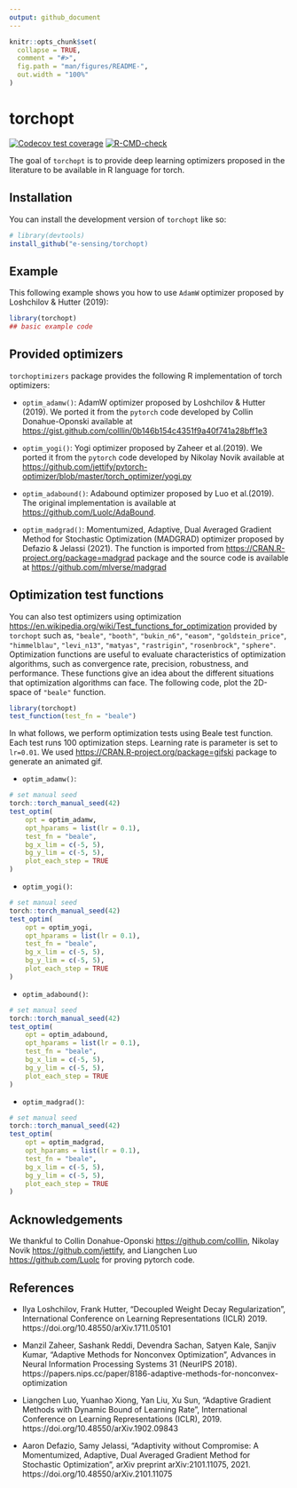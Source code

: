 ```yaml
---
output: github_document
---
```


<!-- README.md is generated from README.Rmd. Please edit that file -->

```r
knitr::opts_chunk$set(
  collapse = TRUE,
  comment = "#>",
  fig.path = "man/figures/README-",
  out.width = "100%"
)
```

# torchopt

<!-- badges: start -->
[![Codecov test coverage](https://codecov.io/gh/e-sensing/torchopt/branch/main/graph/badge.svg)](https://app.codecov.io/gh/e-sensing/torchopt?branch=main)
[![R-CMD-check](https://github.com/e-sensing/torchopt/workflows/R-CMD-check/badge.svg)](https://github.com/e-sensing/torchopt/actions)
<!-- badges: end -->

The goal of `torchopt` is to provide deep learning optimizers 
proposed in the literature to be available in R language for torch.

## Installation

You can install the development version of `torchopt` like so:

``` r
# library(devtools)
install_github("e-sensing/torchopt)
```

## Example

This following example shows you how to use `AdamW` optimizer proposed
by Loshchilov & Hutter (2019):

```r
library(torchopt)
## basic example code
```

## Provided optimizers

`torchoptimizers` package provides the following R implementation of torch optimizers:

* `optim_adamw()`: AdamW optimizer proposed by Loshchilov & Hutter (2019). 
We ported it from the `pytorch` code developed by Collin Donahue-Oponski 
available at <https://gist.github.com/colllin/0b146b154c4351f9a40f741a28bff1e3>

* `optim_yogi()`: Yogi optimizer proposed by Zaheer et al.(2019).
We ported it from the `pytorch` code developed by Nikolay Novik 
available at <https://github.com/jettify/pytorch-optimizer/blob/master/torch_optimizer/yogi.py>

* `optim_adabound()`: Adabound optimizer proposed by Luo et al.(2019). 
The original implementation is available at <https://github.com/Luolc/AdaBound>.

* `optim_madgrad()`: Momentumized, Adaptive, Dual Averaged Gradient Method for Stochastic Optimization (MADGRAD) optimizer proposed by Defazio & Jelassi (2021).
The function is imported from [https://CRAN.R-project.org/package=madgrad](madgrad) package and the source code is available at <https://github.com/mlverse/madgrad>

## Optimization test functions

You can also test optimizers using optimization [https://en.wikipedia.org/wiki/Test_functions_for_optimization](test functions) provided by `torchopt` such as, `"beale"`, `"booth"`, `"bukin_n6"`, `"easom"`, `"goldstein_price"`, `"himmelblau"`, `"levi_n13"`, `"matyas"`, `"rastrigin"`, `"rosenbrock"`, `"sphere"`. Optimization functions are useful to evaluate characteristics of optimization algorithms, such as convergence rate, precision, robustness, and performance. These functions give an idea about the different situations that optimization algorithms can face. The following code, plot the 2D-space of `"beale"` function.

```r
library(torchopt)
test_function(test_fn = "beale")
```

In what follows, we perform optimization tests using Beale test function. Each test runs 100 optimization steps. Learning rate is parameter is set to `lr=0.01`. We used [https://CRAN.R-project.org/package=gifski](gifski) package to 
generate an animated gif.

* `optim_adamw()`:

```r

# set manual seed
torch::torch_manual_seed(42)
test_optim(
    opt = optim_adamw,
    opt_hparams = list(lr = 0.1),
    test_fn = "beale",
    bg_x_lim = c(-5, 5),
    bg_y_lim = c(-5, 5),
    plot_each_step = TRUE
)

```


* `optim_yogi()`: 

```r

# set manual seed
torch::torch_manual_seed(42)
test_optim(
    opt = optim_yogi,
    opt_hparams = list(lr = 0.1),
    test_fn = "beale",
    bg_x_lim = c(-5, 5),
    bg_y_lim = c(-5, 5),
    plot_each_step = TRUE
)

```

* `optim_adabound()`: 

```r

# set manual seed
torch::torch_manual_seed(42)
test_optim(
    opt = optim_adabound,
    opt_hparams = list(lr = 0.1),
    test_fn = "beale",
    bg_x_lim = c(-5, 5),
    bg_y_lim = c(-5, 5),
    plot_each_step = TRUE
)

```

* `optim_madgrad()`: 

```r

# set manual seed
torch::torch_manual_seed(42)
test_optim(
    opt = optim_madgrad,
    opt_hparams = list(lr = 0.1),
    test_fn = "beale",
    bg_x_lim = c(-5, 5),
    bg_y_lim = c(-5, 5),
    plot_each_step = TRUE
)

```


## Acknowledgements

We thankful to 
Collin Donahue-Oponski <https://github.com/colllin>, 
Nikolay Novik <https://github.com/jettify>, and
Liangchen Luo <https://github.com/Luolc>
for proving pytorch code.

## References

* Ilya Loshchilov, Frank Hutter, "Decoupled Weight Decay Regularization", 
International Conference on Learning Representations (ICLR) 2019. 
https://doi.org/10.48550/arXiv.1711.05101

* Manzil Zaheer, Sashank Reddi, Devendra Sachan, Satyen Kale, Sanjiv Kumar,
"Adaptive Methods for Nonconvex Optimization",
Advances in Neural Information Processing Systems 31 (NeurIPS 2018).
https://papers.nips.cc/paper/8186-adaptive-methods-for-nonconvex-optimization

* Liangchen Luo, Yuanhao Xiong, Yan Liu, Xu Sun,
"Adaptive Gradient Methods with Dynamic Bound of Learning Rate",
International Conference on Learning Representations (ICLR), 2019.
https://doi.org/10.48550/arXiv.1902.09843

* Aaron Defazio, Samy Jelassi, "Adaptivity without Compromise: A Momentumized, Adaptive, Dual Averaged Gradient Method for Stochastic Optimization",
arXiv preprint arXiv:2101.11075, 2021.
https://doi.org/10.48550/arXiv.2101.11075
